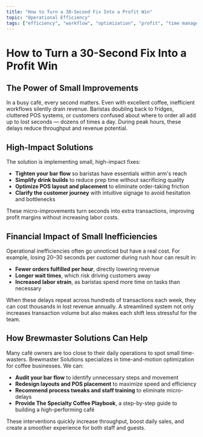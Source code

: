 ```yaml
---
title: "How to Turn a 30-Second Fix Into a Profit Win"
topic: "Operational Efficiency"
tags: ["efficiency", "workflow", "optimization", "profit", "time management", "operations", "bottlenecks"]
---
```


# How to Turn a 30-Second Fix Into a Profit Win

## The Power of Small Improvements

In a busy café, every second matters. Even with excellent coffee, inefficient workflows silently drain revenue. Baristas doubling back to fridges, cluttered POS systems, or customers confused about where to order all add up to lost seconds — dozens of times a day. During peak hours, these delays reduce throughput and revenue potential.

## High-Impact Solutions

The solution is implementing small, high-impact fixes:

- **Tighten your bar flow** so baristas have essentials within arm's reach
- **Simplify drink builds** to reduce prep time without sacrificing quality
- **Optimize POS layout and placement** to eliminate order-taking friction
- **Clarify the customer journey** with intuitive signage to avoid hesitation and bottlenecks

These micro-improvements turn seconds into extra transactions, improving profit margins without increasing labor costs.

## Financial Impact of Small Inefficiencies

Operational inefficiencies often go unnoticed but have a real cost. For example, losing 20–30 seconds per customer during rush hour can result in:

- **Fewer orders fulfilled per hour**, directly lowering revenue
- **Longer wait times**, which risk driving customers away
- **Increased labor strain**, as baristas spend more time on tasks than necessary

When these delays repeat across hundreds of transactions each week, they can cost thousands in lost revenue annually. A streamlined system not only increases transaction volume but also makes each shift less stressful for the team.

## How Brewmaster Solutions Can Help

Many café owners are too close to their daily operations to spot small time-wasters. Brewmaster Solutions specializes in time-and-motion optimization for coffee businesses. We can:

- **Audit your bar flow** to identify unnecessary steps and movement
- **Redesign layouts and POS placement** to maximize speed and efficiency
- **Recommend process tweaks and staff training** to eliminate micro-delays
- **Provide The Specialty Coffee Playbook**, a step-by-step guide to building a high-performing café

These interventions quickly increase throughput, boost daily sales, and create a smoother experience for both staff and guests.
